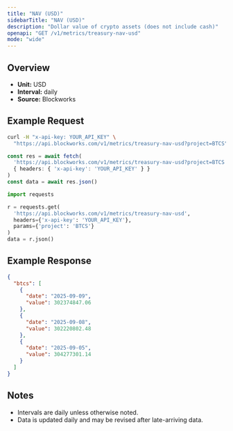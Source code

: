 ```yaml
---
title: "NAV (USD)"
sidebarTitle: "NAV (USD)"
description: "Dollar value of crypto assets (does not include cash)"
openapi: "GET /v1/metrics/treasury-nav-usd"
mode: "wide"
---
```


## Overview

- **Unit:** USD
- **Interval:** daily
- **Source:** Blockworks

## Example Request

<CodeGroup>

```bash cURL
curl -H "x-api-key: YOUR_API_KEY" \
  "https://api.blockworks.com/v1/metrics/treasury-nav-usd?project=BTCS"
```

```typescript TypeScript
const res = await fetch(
  'https://api.blockworks.com/v1/metrics/treasury-nav-usd?project=BTCS',
  { headers: { 'x-api-key': 'YOUR_API_KEY' } }
)
const data = await res.json()
```

```python Python
import requests

r = requests.get(
  'https://api.blockworks.com/v1/metrics/treasury-nav-usd',
  headers={'x-api-key': 'YOUR_API_KEY'},
  params={'project': 'BTCS'}
)
data = r.json()
```

</CodeGroup>

## Example Response

```json
{
  "btcs": [
    {
      "date": "2025-09-09",
      "value": 302374847.06
    },
    {
      "date": "2025-09-08",
      "value": 302220802.48
    },
    {
      "date": "2025-09-05",
      "value": 304277301.14
    }
  ]
}
```

## Notes
- Intervals are daily unless otherwise noted.
- Data is updated daily and may be revised after late-arriving data.